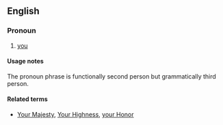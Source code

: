 ==English==
===Pronoun===
{{infl|en|pronoun|head=[[your]] [[grace]]|plural|your graces}}

# {{formal|obsolete}} [[you]]

====Usage notes====
The pronoun phrase {{term|your grace}} is functionally second person but grammatically third person.

====Related terms====
* {{qualifier|formal pronoun phrases used for second person}} [[Your Majesty]], [[Your Highness]], [[your Honor]]